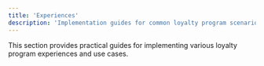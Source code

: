 ```yaml
---
title: 'Experiences'
description: 'Implementation guides for common loyalty program scenarios'
---
```


This section provides practical guides for implementing various loyalty program experiences and use cases.

